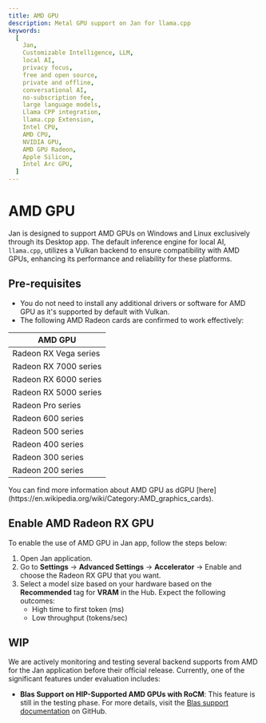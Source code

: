 ```yaml
---
title: AMD GPU
description: Metal GPU support on Jan for llama.cpp
keywords:
  [
    Jan,
    Customizable Intelligence, LLM,
    local AI,
    privacy focus,
    free and open source,
    private and offline,
    conversational AI,
    no-subscription fee,
    large language models,
    Llama CPP integration,
    llama.cpp Extension,
    Intel CPU,
    AMD CPU,
    NVIDIA GPU,
    AMD GPU Radeon,
    Apple Silicon,
    Intel Arc GPU,
  ]
---
```


# AMD GPU

Jan is designed to support AMD GPUs on Windows and Linux exclusively through its Desktop app. The default inference engine for local AI, `llama.cpp`, utilizes a Vulkan backend to ensure compatibility with AMD GPUs, enhancing its performance and reliability for these platforms.

## Pre-requisites
- You do not need to install any additional drivers or software for AMD GPU as it's supported by default with Vulkan.
- The following AMD Radeon cards are confirmed to work effectively:

| AMD GPU                |
|-----------------------|
| Radeon RX Vega series |
| Radeon RX 7000 series |
| Radeon RX 6000 series |
| Radeon RX 5000 series |
| Radeon Pro series     |
| Radeon 600 series     |
| Radeon 500 series     |
| Radeon 400 series     |
| Radeon 300 series     |
| Radeon 200 series     |

<Callout type='info'>
You can find more information about AMD GPU as dGPU [here](https://en.wikipedia.org/wiki/Category:AMD_graphics_cards).
</Callout>


## Enable AMD Radeon RX GPU
To enable the use of AMD GPU in Jan app, follow the steps below:
<Steps>
1. Open Jan application.
2. Go to **Settings** -> **Advanced Settings** -> **Accelerator** -> Enable and choose the Radeon RX GPU that you want.
3. Select a model size based on your hardware based on the **Recommended** tag for **VRAM** in the Hub. Expect the following outcomes:
    - High time to first token (ms)
    - Low throughput (tokens/sec)
</Steps>

## WIP
We are actively monitoring and testing several backend supports from AMD for the Jan application before their official release. Currently, one of the significant features under evaluation includes:
  - **Blas Support on HIP-Supported AMD GPUs with RoCM**: This feature is still in the testing phase. For more details, visit the [Blas support documentation](https://github.com/ggerganov/llama.cpp?tab=readme-ov-file#hipblas) on GitHub.
